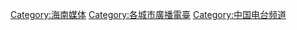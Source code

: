 [[Category:海南媒体|Category:海南媒体]]
[[Category:各城市廣播電臺|Category:各城市廣播電臺]]
[[Category:中国电台频道|Category:中国电台频道]]